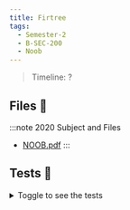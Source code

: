 ```yaml
---
title: Firtree
tags:
  - Semester-2
  - B-SEC-200
  - Noob
---
```

> Timeline: ?


## Files 📂

:::note 2020 Subject and Files
- [NOOB.pdf](https://github.com/Studio-17/Epitech-Subjects/raw/main/Semester-2/B-SEC-200/Noob/NOOB.pdf)
:::

## Tests 🤖
<details>
  <summary>Toggle to see the tests</summary>
  <div>
Yo
  </div>
</details>
